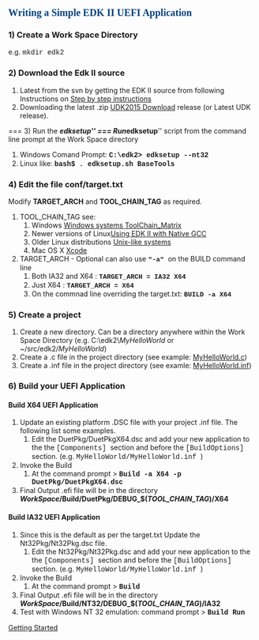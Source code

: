 <span style="font-size: 15.0pt; text-align: center; font-family: Verdana; color: #004280; font-weight: bold; font-style: normal">'''Writing a Simple EDK II UEFI Application ''' 
</span>

=== 1) Create a Work Space Directory ===
e.g. <span style="font-family: Courier">mkdir edk2</span>
=== 2) Download the Edk II source ===
# Latest from the svn by getting the EDK II source from following Instructions on [[Getting_Started_with_EDK_II | Step by step instructions]] 
# Downloading the latest .zip [[UDK2015 | UDK2015 Download]] release (or Latest UDK release).
=== 3) Run the '''''edksetup''''' ===
Run''' ''edksetup''''' script from the command line prompt at the Work Space directory
#Windows Comand Prompt: <span style="font-family: Courier">''' C:\edk2> edksetup --nt32''' </span>
#Linux like: <span style="font-family: Courier">'''bash$ . edksetup.sh BaseTools'''</span>

=== 4) Edit the file '''conf/target.txt''' ===
Modify '''TARGET_ARCH''' and '''TOOL_CHAIN_TAG''' as required.
# TOOL_CHAIN_TAG see:
## Windows [[Windows systems ToolChain_Matrix]] 
## Newer versions of Linux[[Using EDK II with Native GCC]] 
## Older Linux distributions [[Unix-like systems]] 
## Mac OS X [[Xcode]]
# TARGET_ARCH  - Optional can also use <span style="font-size: 10.0pt; font-family: Courier">''' "-a" ''' </span> on the BUILD command line
## Both IA32 and X64 : <span style="font-size: 10.0pt; font-family: Courier"> '''TARGET_ARCH = IA32 X64'''</span>
## Just X64 : <span style="font-size: 10.0pt; font-family: Courier"> '''TARGET_ARCH = X64'''</span>
## On the commnad line overriding the target.txt: <span style="font-size: 10.0pt; font-family: Courier"> '''BUILD -a X64'''</span>
=== 5) Create a project ===
# Create a new directory. Can be a directory anywhere within the Work Space Directory (e.g. C:\edk2\''MyHelloWorld'' or  ~/src/edk2/''MyHelloWorld'')
# Create a .c file in the project directory (see example: [[Getting_Started_Writing_MyHelloWorld.c | MyHelloWorld.c]]) 
# Create a .inf file in the project directory (see examle: [[Getting_Started_Writing_MyHelloWorld.inf | MyHelloWorld.inf]])

=== 6) Build your UEFI Application ===

====  Build X64 UEFI Application ====
# Update an existing platform .DSC file with your project .inf file. The following list some examples.
## Edit the DuetPkg/DuetPkgX64.dsc and add your new application to the the <span style="font-family: Courier"> [Components] </span> section and before the <span style="font-family: Courier"> [BuildOptions] </span> section. (e.g. <span style="font-family: Courier"> MyHelloWorld/MyHelloWorld.inf </span>)
# Invoke the Build
## At the command prompt > <span style="font-family: Courier">'''Build -a X64 -p DuetPkg/DuetPkgX64.dsc ''' </span>
# Final Output .efi file will be in the directory '''''WorkSpace''/Build/DuetPkg/DEBUG_$(''TOOL_CHAIN_TAG'')/X64'''

==== Build IA32 UEFI Application ====
# Since this is the default as per the target.txt Update the Nt32Pkg/Nt32Pkg.dsc file.
## Edit the Nt32Pkg/Nt32Pkg.dsc and add your new application to the the <span style="font-family: Courier"> [Components] </span> section and before the <span style="font-family: Courier"> [BuildOptions] </span> section. (e.g. <span style="font-family: Courier"> MyHelloWorld/MyHelloWorld.inf </span>)
# Invoke the Build
## At the command prompt > <span style="font-family: Courier">'''Build ''' </span>
# Final Output .efi file will be in the directory '''''WorkSpace''/Build/NT32/DEBUG_$(''TOOL_CHAIN_TAG'')/IA32'''
# Test with Windows NT 32 emulation: command prompt > <span style="font-family: Courier">'''Build  Run''' </span>



[[Getting Started]]